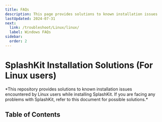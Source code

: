 ---
title: FAQs
description: This page provides solutions to known installation issues encountered by Linux users while installing or using SplashKit.
lastUpdated: 2024-07-31
next:
  link: /troubleshoot/Linux/linux/
  label: Windows FAQs
sidebar:
  order: 2
---

<h1>SplashKit Installation Solutions (For Linux users)</h1>
*This repository provides solutions to known installation issues encountered by Linux users while installing SplashKit. If you are facing any problems with SplashKit, refer to this document for possible solutions.*

## Table of Contents
